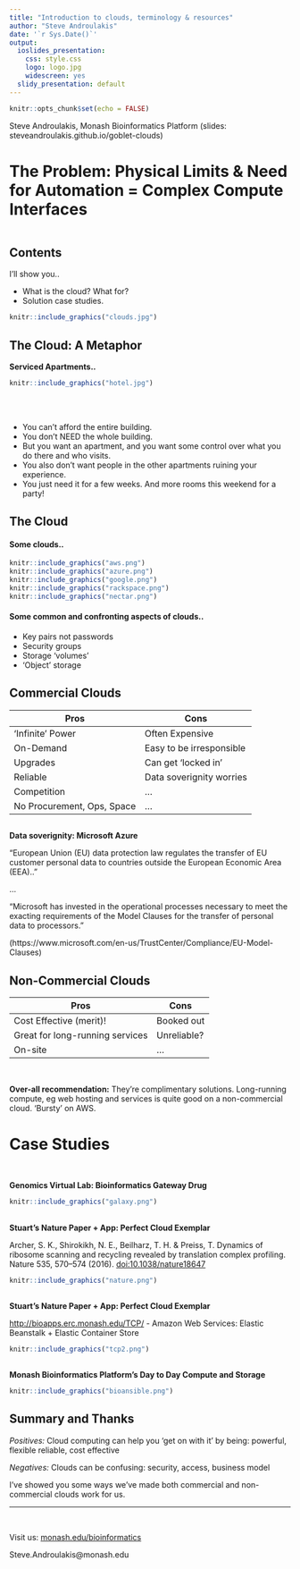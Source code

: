 ```yaml
---
title: "Introduction to clouds, terminology & resources"
author: "Steve Androulakis"
date: '`r Sys.Date()`'
output:
  ioslides_presentation:
    css: style.css
    logo: logo.jpg
    widescreen: yes
  slidy_presentation: default
---
```



```r
knitr::opts_chunk$set(echo = FALSE)
```

<div class="footer">Steve Androulakis, Monash Bioinformatics Platform (slides: steveandroulakis.github.io/goblet-clouds)</div>

# The Problem: Physical Limits & Need for Automation = Complex Compute Interfaces
```r
```

## Contents

I'll show you..

- What is the cloud? What for?
- Solution case studies.

```r
knitr::include_graphics("clouds.jpg")
```

## The Cloud: A Metaphor

<div class="columns-2">
<div align="center">

**Serviced Apartments..**

```r
knitr::include_graphics("hotel.jpg")
```

</div>
<br/><br/>

- You can't afford the entire building.
- You don't NEED the whole building.
- But you want an apartment, and you want some control over what you do there and who visits.
- You also don't want people in the other apartments ruining your experience.
- You just need it for a few weeks. And more rooms this weekend for a party!

</div>

## The Cloud

#### Some clouds..


<div align="center">
```r
knitr::include_graphics("aws.png")
knitr::include_graphics("azure.png")
knitr::include_graphics("google.png")
knitr::include_graphics("rackspace.png")
knitr::include_graphics("nectar.png")
```

</div>


#### Some common and confronting aspects of clouds..

<div class='smaller'>

- Key pairs not passwords
- Security groups
- Storage 'volumes'
- 'Object' storage

</div>

## Commercial Clouds

Pros | Cons
------------- | ----------
'Infinite' Power  | Often Expensive
On-Demand  | Easy to be irresponsible
Upgrades | Can get 'locked in'
Reliable | Data soverignity worries
Competition | ...
No Procurement, Ops, Space | ...

## {.flexbox .vcenter}

**Data soverignity: Microsoft Azure**

"European Union (EU) data protection law regulates the transfer of EU customer personal data to countries outside the European Economic Area (EEA).."

...

"Microsoft has invested in the operational processes necessary to meet the exacting requirements of the Model Clauses for the transfer of personal data to processors."

(https://www.microsoft.com/en-us/TrustCenter/Compliance/EU-Model-Clauses)

## Non-Commercial Clouds

Pros | Cons
------------- | ----------
Cost Effective (merit)! | Booked out
Great for long-running services | Unreliable?
On-site | ...

<br/>

**Over-all recommendation:** They're complimentary solutions. Long-running compute, eg web hosting and services is quite good on a non-commercial cloud. 'Bursty' on AWS.


# Case Studies
```r
```


## {.back1}
**Genomics Virtual Lab: Bioinformatics Gateway Drug**

```r
knitr::include_graphics("galaxy.png")
```

## {.back2}
**Stuart's Nature Paper + App: Perfect Cloud Exemplar**

<div class='evensmaller'>Archer, S. K., Shirokikh, N. E., Beilharz, T. H. & Preiss, T. Dynamics of ribosome scanning and recycling revealed by translation complex profiling. Nature 535, 570–574 (2016). <a href="http://dx.doi.org/10.1038/nature18647">doi:10.1038/nature18647</a></div>

```r
knitr::include_graphics("nature.png")
```


## {.back2}
**Stuart's Nature Paper + App: Perfect Cloud Exemplar**

<div class='evensmaller'><a href="http://bioapps.erc.monash.edu/TCP/">http://bioapps.erc.monash.edu/TCP/</a> - Amazon Web Services: Elastic Beanstalk + Elastic Container Store</div>

```r
knitr::include_graphics("tcp2.png")
```

## {.back3}
**Monash Bioinformatics Platform's Day to Day Compute and Storage**

```r
knitr::include_graphics("bioansible.png")
```

## Summary and Thanks

*Positives:* Cloud computing can help you 'get on with it' by being: powerful, flexible reliable, cost effective

*Negatives:* Clouds can be confusing: security, access, business model

I've showed you some ways we've made both commercial and non-commercial clouds work for us.

<hr/><br/>

Visit us: <a href="http://monash.edu/bioinformatics">monash.edu/bioinformatics</a>

Steve.Androulakis@monash.edu